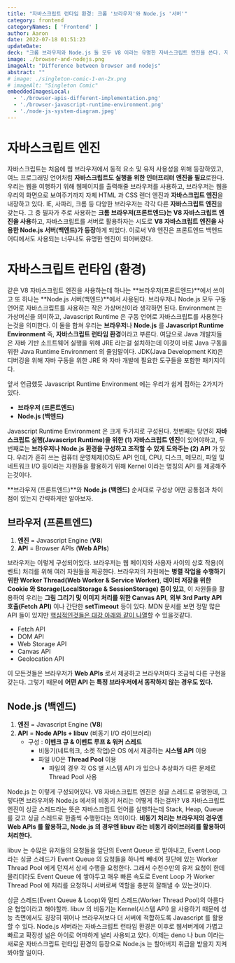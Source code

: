 ```yaml
---
title: "자바스크립트 런타임 환경: 크롬 '브라우저'와 Node.js '서버'"
category: frontend
categoryNames: [ 'Frontend' ]
author: Aaron
date: 2022-07-18 01:51:23
updateDate: 
deck: "크롬 브라우저와 Node.js 둘 모두 V8 이라는 유명한 자바스크립트 엔진을 쓴다. 자바스크립트 엔진을 기반으로 구성된 크롬 브라우저와 Node.js 를 자바스크립트 런타임 환경(Javascript Runtime Environment)라 부른다. 간단하게 말하자면, 자바스크립트 언어를 통해 돌아가는 환경이라는 의미이다. 그럼 차이점이 무엇일까? 크롬 브라우저 환경은 렌더에 관련된 DOM 처리나 AXIOS 와 같은 외부 자원 호출 처리, 이미지 처리 등 브라우저에서 유저가 필요로하는 모든 기능을 Web API 로 추가 제공해주고, Node.js 서버 환경에서는 수많은 요청을 받기위해 이벤트 큐, 이벤트 루프(싱글 스레드)와 함께 워커 스레드 구성을 추가 제공한다."
image: ./browser-and-nodejs.png
imageAlt: "Difference between browser and nodejs"
abstract: ""
# image: ./singleton-comic-1-en-2x.png
# imageAlt: "Singleton Comic"
embeddedImagesLocal:
  - './browser-apis-different-implementation.png'
  - './browser-javascript-runtime-environment.png'
  - './node-js-system-diagram.jpeg'
---
```



# 자바스크립트 엔진

자바스크립트는 처음에 웹 브라우저에서 동적 요소 및 유저 사용성을 위해 등장하였고, 여느 프로그래밍 언어처럼 **자바스크립트도 실행을 위한 인터프리터 엔진을 필요**로한다. 우리는 웹을 여행하기 위해 웹페이지를 출력해줄 브라우저를 사용하고, 브라우저는 웹을 우리의 화면으로 보여주기까지 자체 HTML 과 CSS 렌더 엔진과 **자바스크립트 엔진**을 내장하고 있다. IE, 사파리, 크롬 등 다양한 브라우저는 각각 다른 **자바스크립트 엔진**을 갖는다. 그 중 필자가 주로 사용하는 **크롬 브라우저(프론트엔드)는 V8 자바스크립트 엔진을 사용**하고, 자바스크립트를 서버로 활용하자는 시도로 **V8 자바스크립트 엔진을 사용한 Node.js 서버(백엔드)가 등장**하게 되었다. 이로써 V8 엔진은 프론트엔드 백엔드 어디에서도 사용되는 너무나도 유명한 엔진이 되어버렸다.

# 자바스크립트 런타임 (환경)

같은 V8 자바스크립트 엔진을 사용하는데 하나는 **브라우저(프론트엔드)**에서 쓰이고 또 하나는 **Node.js 서버(백엔드)**에서 사용된다. 브라우저나 Node.js 모두 구동 언어로 자바스크립트를 사용하는 작은 가상머신이라 생각하면 된다. Environment 는 가상머신을 의미하고, Javascript Runtime 은 구동 언어로 자바스크립트를 사용한다는것을 의미한다. 이 둘을 합쳐 우리는 **브라우저**나 **Node.js** 를 **Javascript Runtime Environment** 즉, **자바스크립트 런타임 환경**이라고 부른다. 여담으로 Java 개발자들은 자바 기반 소프트웨어 실행을 위해 JRE 라는걸 설치하는데 이것이 바로 Java 구동을 위한 Java Runtime Environment 의 줄임말이다. JDK(Java Development Kit)은 디버깅을 위해 자바 구동을 위한 JRE 와 자바 개발에 필요한 도구들을 포함한 패키지이다.

앞서 언급했듯 Javascript Runtime Environment 에는 우리가 쉽게 접하는 2가지가 있다.

- **브라우저 (프론트엔드)**
- **Node.js (백엔드)**

Javascript Runtime Environment 은 크게 두가지로 구성된다. 첫번째는 당연히 **자바스크립트 실행(Javascript Runtime)을 위한 (1) 자바스크립트 엔진**이 있어야하고, 두번째로는 **브라우저나 Node.js 환경을 구성하고 조작할 수 있게 도와주는 (2) API** 가 있다. 우리가 흔히 쓰는 컴퓨터 운영체제(OS)도 API 인데, CPU, 디스크, 메모리, 파일 및 네트워크 I/O 등이라는 자원들을 활용하기 위해 Kernel 이라는 명칭의 API 를 제공해주는것이다.

**브라우저 (프론트엔드)**와 **Node.js (백엔드)** 순서대로 구성상 어떤 공통점과 차이점이 있는지 간략하게만 알아보자.

## 브라우저 (프론트엔드)

1. **엔진** = Javascript Engine (**V8**)
2. **API** = Browser APIs (**Web APIs**)

<GatsbyImage
    alt="Browser consist of javascript engine and Web APIs"
    image={getImage(props.localImages[1])}/>

브라우저는 이렇게 구성되어있다. 브라우저는 웹 페이지와 사용자 사이의 상호 작용(이벤트) 처리를 위해 여러 자원들을 제공한다. 브라우저의 자원에는 **병렬 작업을 수행하기 위한 Worker Thread(Web Worker & Service Worker)**, **데이터 저장을 위한 Cookie 와 Storage(LocalStorage & SessionStorage) 등이 있고**, 이 자원들을 활용하여 우리는 **그림 그리기 및 이미지 처리를 위한 Canvas API**, **외부 3rd Party API 호출(Fetch API)** 이나 간단한 **setTimeout** 등이 있다. MDN 문서를 보면 정말 많은 API 들이 있지만 [핵심적인것들은 대강 아래와 같이 나열](https://www.educative.io/answers/what-are-browser-apis)할 수 있을것같다.

- Fetch API
- DOM API
- Web Storage API
- Canvas API
- Geolocation API

이 모든것들은 브라우저가 **Web APIs** 로서 제공하고 브라우저마다 조금씩 다른 구현을 갖는다. 그렇기 때문에 **어떤 API 는 특정 브라우저에서 동작하지 않는 경우도 있다.**

<GatsbyImage
    alt="Browser APIs has different implementation by browser"
    image={getImage(props.localImages[0])}/>

## Node.js (백엔드)

1. **엔진** = Javascript Engine (**V8**)
2. **API** = **Node APIs + libuv** (비동기 I/O 라이브러리)
    - 구성 : **이벤크 큐 & 이벤트 루프 & 워커 스레드**
        - 비동기(네트워크, 소켓 작업)은 OS 에서 제공하는 **시스템 API** 이용
        - 파일 I/O은 **Thread Pool** 이용
          - 파일의 경우 각 OS 별 시스템 API 가 있으나 추상화가 다른 문제로 Thread Pool 사용

<GatsbyImage
  alt="Node.js system diagram"
  image={getImage(props.localImages[2])}
/>

Node.js 는 이렇게 구성되어있다. V8 자바스크립트 엔진은 싱글 스레드로 유명한데, 그렇다면 브라우저와 Node.js 에서의 비동기 처리는 어떻게 하는걸까? V8 자바스크립트 엔진이 싱글 스레드라는 뜻은 자바스크립트 언어를 실행하는데 Stack, Heap, Queue 를 갖고 싱글 스레드로 한줄씩 수행한다는 의미이다. **비동기 처리는 브라우저의 경우엔 Web APIs 를 활용하고, Node.js 의 경우엔 libuv 라는 비동기 라이브러리를 활용하여 처리한다.**

<!-- V8 자바스크립트의 자세한 설명은 본 블로그 글에서 상세하게 설명하므로 참조하면 된다. -->

libuv 는 수많은 유저들의 요청들을 앞단의 Event Queue 로 받아내고, Event Loop 라는 싱글 스레드가 Event Queue 의 요청들을 하나씩 빼네어 뒷단에 있는 Worker Thread Pool 에게 던져서 상세 수행을 요청한다. 그래서 수천수만의 유저 요청이 한데 몰리더라도 Event Queue 에 쌓아두고 매우 빠른 속도로 Event Loop 가 Worker Thread Pool 에 처리를 요청하니 서버로써 역할을 충분히 잘해낼 수 있는것이다.

싱글 스레드(Event Queue & Loop)와 멀티 스레드(Worker Thread Pool)의 아름다운 협업이라고 해야할까. libuv 의 비동기는 Kernel(시스템 API) 을 사용하기 때문에 성능 측면에서도 굉장히 뛰어나 브라우저보다 더 서버에 적합하도록 Javascript 를 활용할 수 있다. Node.js 서버라는 자바스크립트 런타임 환경은 이후로 웹서버계에 가볍고 빠르고 확장성 넓은 아이로 어마하게 널리 사용되고 있다. 이제는 deno 나 bun 이라는 새로운 자바스크립트 런타임 환경의 등장으로 Node.js 는 할아버지 취급을 받을지 지켜봐야할 일이다.
